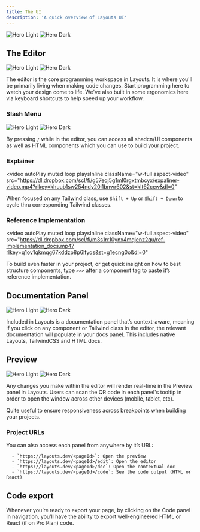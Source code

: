 ```yaml
---
title: The UI
description: 'A quick overview of Layouts UI'
---
```

<img
  className="block dark:hidden"
  src="/images/hero-graphic-UI.svg"
  alt="Hero Light"
/>
<img
  className="hidden dark:block"
  src="/images/hero-graphic-UI.svg"
  alt="Hero Dark"
/>


## The Editor 

 <img
  className="block dark:hidden"
  src="/images/editor_graphic.svg"
  alt="Hero Light"
/>
<img
  className="hidden dark:block"
  src="/images/editor_graphic.svg"
  alt="Hero Dark"
/>

  The editor is the core programming workspace in Layouts. It is where you'll be primarily living when making code changes. Start programming here to watch your design come to life. We've also built in some ergonomics here via keyboard shortcuts to help speed up your workflow.  

### Slash Menu
 <img
  className="block dark:hidden"
  src="/images/slash_graphic.svg"
  alt="Hero Light"
/>
<img
  className="hidden dark:block"
  src="/images/slash_graphic.svg"
  alt="Hero Dark"
/>

By pressing `/` while in the editor, you can access all shadcn/UI components as well as HTML components which you can use to build your project.

### Explainer
 <video
  autoPlay
  muted
  loop
  playsInline
  className="w-full aspect-video"
  src="https://dl.dropbox.com/scl/fi/g57eqj5g1ml0rgxtmbcyx/expaliner-video.mp4?rlkey=khuub1sw254ndy20i1bnwr602&st=klt62cew&dl=0"
></video>

When focused on any Tailwind class, use `Shift + Up` or `Shift + Down` to cycle thru corresponding Tailwind classes.

### Reference Implementation
<video
  autoPlay
  muted
  loop
  playsInline
  className="w-full aspect-video"
  src="https://dl.dropbox.com/scl/fi/m3s1rr10ynx4mqjenz2qu/ref-implementation_docs.mp4?rlkey=q1ov1qkmqg67kddzp8p6lfyqs&st=g1ecng0o&dl=0"
></video>

To build even faster in your project, or get quick insight on how to best structure components, type `>>>` after a component tag to paste it’s reference implementation. 


## Documentation Panel
<img
  className="block dark:hidden"
  src="/images/docspanel-graphic.svg"
  alt="Hero Light"
/>
<img
  className="hidden dark:block"
  src="/images/docspanel-graphic.svg"
  alt="Hero Dark"
/>

Included in Layouts is a documentation panel that’s context-aware, meaning if you click on any component or Tailwind class in the editor, the relevant documentation will populate in your docs panel.
This includes native Layouts, TailwindCSS and HTML docs.

## Preview
<img
  className="block dark:hidden"
  src="/images/Preview-img.svg"
  alt="Hero Light"
/>
<img
  className="hidden dark:block"
  src="/images/Preview-img.svg"
  alt="Hero Dark"
/>

Any changes you make within the editor will render real-time in the Preview panel in Layouts. Users can scan the QR code in each panel's tooltip in order to open the window across other devices (mobile, tablet, etc). 

Quite useful to ensure responsiveness across breakpoints when building your projects.

### Project URLs

You can also access each panel from anywhere by it’s URL:

      - `https://layouts.dev/<pageId>`: Open the preview 
      - `https://layouts.dev/<pageId>/edit`: Open the editor
      - `https://layouts.dev/<pageId>/doc`: Open the contextual doc
      - `https://layouts.dev/<pageId>/code`: See the code output (HTML or React)

## Code export

Whenever you’re ready to export your page, by clicking on the Code panel in navigation, you’ll have the ability to export well-engineered HTML or React (if on Pro Plan) code.
